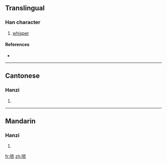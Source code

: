 {{also|噥}}
==Translingual==

===Han character===
{{Han char|rn=30|rad=口|as=06|sn=9|four=|canj=口竹月女 (RHBV)}}

# [[whisper]]

====References====
* {{Han ref|kx=0189.271|hdz=10623.050|uh=54DD|ud=21725}}

----

==Cantonese==

===Hanzi===
{{yue-hanzi|jyut=|y=nung4|tra=噥}}

# {{defn|Cantonese|sort=口06}}

----

==Mandarin==

===Hanzi===
{{cmn-hanzi|tra=噥|pin=[[nóng]] ([[nong2]])|wg=nung<sup>2</sup>}}

# {{defn|Mandarin|sort=口06}}

[[fr:哝]]
[[zh:哝]]